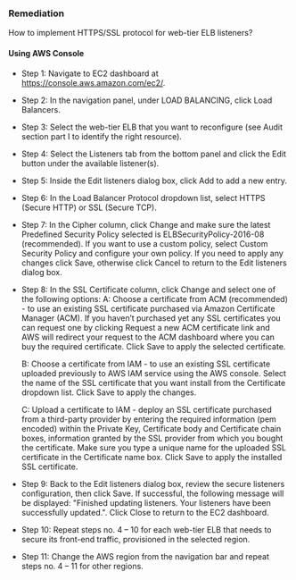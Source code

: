 ### Remediation

How to implement HTTPS/SSL protocol for web-tier ELB listeners?

#### Using AWS Console

- Step 1: Navigate to EC2 dashboard at https://console.aws.amazon.com/ec2/.

- Step 2: In the navigation panel, under LOAD BALANCING, click Load Balancers.

- Step 3: Select the web-tier ELB that you want to reconfigure (see Audit section part I to identify the right resource).

- Step 4: Select the Listeners tab from the bottom panel and click the Edit button under the available listener(s).

- Step 5: Inside the Edit listeners dialog box, click Add to add a new entry.

- Step 6: In the Load Balancer Protocol dropdown list, select HTTPS (Secure HTTP) or SSL (Secure TCP).

- Step 7: In the Cipher column, click Change and make sure the latest Predefined Security Policy selected is ELBSecurityPolicy-2016-08 (recommended). If you want to use a custom policy, select Custom Security Policy and configure your own policy. If you need to apply any changes click Save, otherwise click Cancel to return to the Edit listeners dialog box.

- Step 8: In the SSL Certificate column, click Change and select one of the following options:
  A: Choose a certificate from ACM (recommended) - to use an existing SSL certificate purchased via Amazon Certificate Manager (ACM). If you haven’t purchased yet any SSL certificates you can request one by clicking Request a new ACM certificate link and AWS will redirect your request to the ACM dashboard where you can buy the required certificate. Click Save to apply the selected certificate.

  B: Choose a certificate from IAM - to use an existing SSL certificate uploaded previously to AWS IAM service using the AWS console. Select the name of the SSL certificate that you want install from the Certificate dropdown list. Click Save to apply the changes.

  C: Upload a certificate to IAM - deploy an SSL certificate purchased from a third-party provider by entering the required information (pem encoded) within the Private Key, Certificate body and Certificate chain boxes, information granted by the SSL provider from which you bought the certificate. Make sure you type a unique name for the uploaded SSL certificate in the Certificate name box. Click Save to apply the installed SSL certificate.

- Step 9: Back to the Edit listeners dialog box, review the secure listeners configuration, then click Save. If successful, the following message will be displayed: "Finished updating listeners. Your listeners have been successfully updated.". Click Close to return to the EC2 dashboard.

- Step 10: Repeat steps no. 4 – 10 for each web-tier ELB that needs to secure its front-end traffic, provisioned in the selected region.

- Step 11: Change the AWS region from the navigation bar and repeat steps no. 4 – 11 for other regions.
